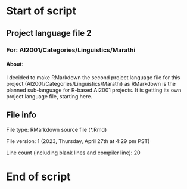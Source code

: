 # Start of script

## Project language file 2

### For: AI2001/Categories/Linguistics/Marathi

#### About:

I decided to make RMarkdown the second project language file for this project (AI2001/Categories/Linguistics/Marathi) as RMarkdown is the planned sub-language for R-based AI2001 projects. It is getting its own project language file, starting here.

## File info

File type: RMarkdown source file (*.Rmd)

File version: 1 (2023, Thursday, April 27th at 4:29 pm PST)

Line count (including blank lines and compiler line): 20

# End of script
